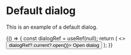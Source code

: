 
<Meta title="Library/Dialog" component={Dialog} />

# Default dialog

This is an example of a default dialog.

<Canvas>
    <Story name="Default example">
        {() => {
            const dialogRef = useRef(null);
            return (
                <>
                    <Tooltip title="Manage columns" placement="top">
                        <Button variant="ghost" onClick={() => dialogRef?.current?.open()}>
                            Open dialog
                        </Button>
                    </Tooltip>
                    <Dialog title="Dialog title" cancelButton="Cancel" primaryButton="Submit" ref={dialogRef}>
                        <div style={{ width: '30em' }}>
                            Lorem Ipsum is simply dummy text of the printing and typesetting industry. Lorem Ipsum has
                            been the industry's standard dummy text ever since the 1500s, when an unknown printer took a
                            galley of type and scrambled it to make a type specimen book. It has survived not only five
                            centuries, but also the leap into electronic typesetting, remaining essentially unchanged.
                            It was popularised in the 1960s with the release of Letraset sheets containing Lorem Ipsum
                            passages, and more recently with desktop publishing software like Aldus PageMaker including
                            versions of Lorem Ipsum.
                        </div>
                    </Dialog>
                </>
            );
        }}
    </Story>
</Canvas>
